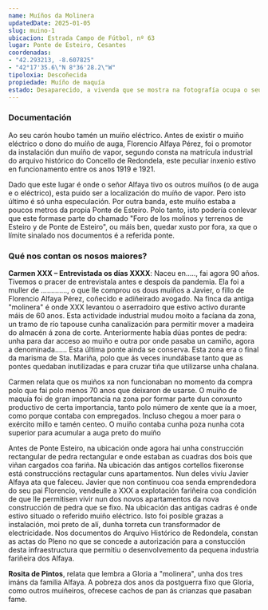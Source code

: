 ```yaml
---
name: Muíños da Molinera
updatedDate: 2025-01-05
slug: muino-1
ubicacion: Estrada Campo de Fútbol, nº 63
lugar: Ponte de Esteiro, Cesantes
coordenadas:
- "42.293213, -8.607825"
- "42°17'35.6\"N 8°36'28.2\"W"
tipoloxia: Descoñecida
propiedade: Muíño de maquía
estado: Desaparecido, a vivenda que se mostra na fotografía ocupa o seu lugar. Xusto fronte a esta vivenda hai unha moa na rúa, posiblemente do muíño que aquí se atopaba.
---
```


### Documentación

Ao seu carón houbo tamén un muíño eléctrico. Antes de existir o muiño eléctrico o dono do muíño de auga, Florencio Alfaya Pérez, foi o promotor da instalación dun muíño de vapor, segundo consta na matrícula industrial do arquivo histórico do Concello de Redondela, este peculiar inxenio estivo en funcionamento entre os anos 1919 e 1921.

Dado que este lugar é onde o señor Alfaya tivo os outros muíños (o de auga e o eléctrico), esta puido ser a localización do muíño de vapor. Pero isto último é só unha especulación.
Por outra banda, este muíño estaba a poucos metros da propia Ponte de Esteiro. Polo tanto, isto podería conlevar que este formase parte do chamado "Foro de los molinos y terrenos de Esteiro y de Ponte de Esteiro", ou máis ben, quedar xusto por fora, xa que o límite sinalado nos documentos é a referida ponte.

### Qué nos contan os nosos maiores?

**Carmen XXX – Entrevistada os días XXXX**: Naceu en….., fai agora 90 años. Tivemos o pracer de entrevistala antes e despois da pandemia. Ela foi a muller de …………., o que lle comprou os dous muíños a Javier, o fillo de Florencio Alfaya Pérez, coñecido e adiñeirado avogado.  Na finca da antiga "molinera" é onde XXX levantou o aserradoiro que estivo activo durante  máis de 60 anos. Esta actividade industrial mudou moito a facíana da zona, un tramo de río tapouse cunha canalización para permitir mover a madeira do almacén á zona de corte. Anteriormente había dúas pontes de pedra: unha para dar acceso ao muiño e outra por onde pasaba un camiño, agora a denominada...... Esta última ponte ainda se conserva. Esta zona era o final da marisma de Sta. Mariña, polo que ás veces inundábase tanto que as pontes quedaban inutilizadas e para cruzar tiña que utilizarse unha chalana.

Carmen relata que os muiños xa non funcionaban no momento da compra polo que fai polo menos 70 anos que deixaron de usarse. O muíño de maquía foi de gran importancia na zona por formar parte dun conxunto productivo de certa importancia, tanto polo número de xente que ía a moer, como porque contaba con empregados. Incluso chegou a moer para o exército millo e tamén centeo. O muíño contaba cunha poza nunha cota superior para acumular a auga preto do muíño

Antes de Ponte Esteiro, na ubicación onde agora hai unha construcción rectangular de pedra rectangular e onde estaban as cuadras dos bois que viñan cargados coa fariña. Na ubicación das antigos cortellos fixeronse está construccións rectagular cuns apartamentos. Nun deles vivíu Javier Alfaya ata que faleceu. Javier que non continuou coa senda emprendedora do seu pai Florencio, vendeulle a XXX a explotación fariñeira coa condición de que lle permitisen vivir nun dos novos apartamentos da nova construcción de pedra que se fixo. Na ubicación das antigas cadras é onde estivo situado o referido muiño eléctrico. Isto foi posible grazas a instalación, moi preto de alí, dunha torreta cun transformador de electricidade. Nos documentos do Arquivo Histórico de Redondela, constan as actas do Pleno no que se concede a autorización para a constucción desta infraestructura que permitiu o desenvolvemento da pequena industria fariñeira dos Alfaya.

**Rosita de Pintos**, relata que lembra a Gloria a "molinera", unha dos tres imáns da familia Alfaya. A pobreza dos anos da postguerra fixo que Gloria, como outros muiñeiros, ofrecese cachos de pan ás crianzas que pasaban fame.